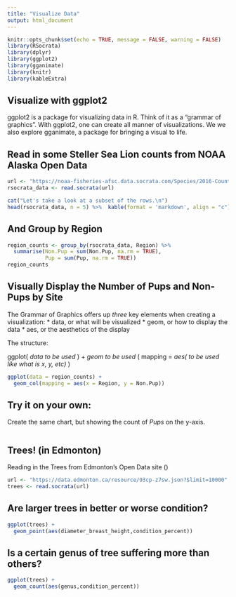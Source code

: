 ```yaml
---
title: "Visualize Data"
output: html_document
---
```


```r
knitr::opts_chunk$set(echo = TRUE, message = FALSE, warning = FALSE)
library(RSocrata)
library(dplyr)
library(ggplot2)
library(gganimate)
library(knitr)
library(kableExtra)
```

## Visualize with ggplot2

ggplot2 is a package for visualizing data in R. Think of it as a "grammar of graphics".
With ggplot2, one can create all manner of visualizations. We we also explore gganimate, a package for bringing a visual to life. 

## Read in some Steller Sea Lion counts from NOAA Alaska Open Data

```r
url <- "https://noaa-fisheries-afsc.data.socrata.com/Species/2016-Counts-of-Steller-Sea-Lions-Pups-Adults-and-J/cntk-5zqj"
rsocrata_data <- read.socrata(url)

cat("Let's take a look at a subset of the rows.\n")
head(rsocrata_data, n = 5) %>%  kable(format = 'markdown', align = "c")
```

## And Group by Region

```r
region_counts <- group_by(rsocrata_data, Region) %>% 
  summarise(Non.Pup = sum(Non.Pup, na.rm = TRUE),
            Pup = sum(Pup, na.rm = TRUE))
region_counts
```

## Visually Display the Number of Pups and Non-Pups by Site

The Grammar of Graphics offers up *three* key elements when creating a visualization:
* data, or what will be visualized
* geom, or how to display the data
* aes, or the aesthetics of the display

The structure:

ggplot( *data to be used* ) +
  *geom to be used* ( mapping = *aes( to be used like what is x, y, etc)* )

```r
ggplot(data = region_counts) +
  geom_col(mapping = aes(x = Region, y = Non.Pup))
```

## Try it on your own:
Create the same chart, but showing the count of *Pups* on the y-axis. 

```r


```

## Trees! (in Edmonton)

Reading in the Trees from Edmonton's Open Data site ()

```r
url <- "https://data.edmonton.ca/resource/93cp-z7sw.json?$limit=10000"  ## Just 10,000 records to make things a little faster
trees <- read.socrata(url)
```

## Are larger trees in better or worse condition?

```r
ggplot(trees) +
  geom_point(aes(diameter_breast_height,condition_percent))
```


## Is a certain genus of tree suffering more than others?

```r
ggplot(trees) +
  geom_count(aes(genus,condition_percent))
```





















